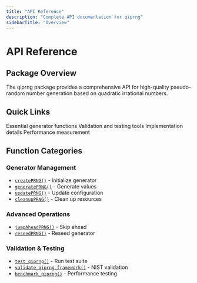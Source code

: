 ```yaml
---
title: "API Reference"
description: "Complete API documentation for qiprng"
sidebarTitle: "Overview"
---
```


# API Reference

## Package Overview

The qiprng package provides a comprehensive API for high-quality pseudo-random
number generation based on quadratic irrational numbers.

## Quick Links

<CardGroup cols={2}>
  <Card title="Core Functions" icon="code" href="/mintlify/api-reference/r-functions/createPRNG">
    Essential generator functions
  </Card>
  <Card title="Testing" icon="flask" href="/mintlify/api-reference/r-functions/test_qiprng">
    Validation and testing tools
  </Card>
  <Card title="C++ Classes" icon="microchip" href="/mintlify/api-reference/cpp-classes/QuadraticIrrational">
    Implementation details
  </Card>
  <Card title="Benchmarks" icon="gauge" href="/mintlify/api-reference/r-functions/benchmark_qiprng">
    Performance measurement
  </Card>
</CardGroup>

## Function Categories

### Generator Management
- [`createPRNG()`](/mintlify/api-reference/r-functions/createPRNG) - Initialize generator
- [`generatePRNG()`](/mintlify/api-reference/r-functions/generatePRNG) - Generate values
- [`updatePRNG()`](/mintlify/api-reference/r-functions/updatePRNG) - Update configuration
- [`cleanupPRNG()`](/mintlify/api-reference/r-functions/cleanupPRNG) - Clean up resources

### Advanced Operations
- [`jumpAheadPRNG()`](/mintlify/api-reference/r-functions/jumpAheadPRNG) - Skip ahead
- [`reseedPRNG()`](/mintlify/api-reference/r-functions/reseedPRNG) - Reseed generator

### Validation & Testing
- [`test_qiprng()`](/mintlify/api-reference/r-functions/test_qiprng) - Run test suite
- [`validate_qiprng_framework()`](/mintlify/api-reference/r-functions/validate_qiprng_framework) - NIST validation
- [`benchmark_qiprng()`](/mintlify/api-reference/r-functions/benchmark_qiprng) - Performance testing
